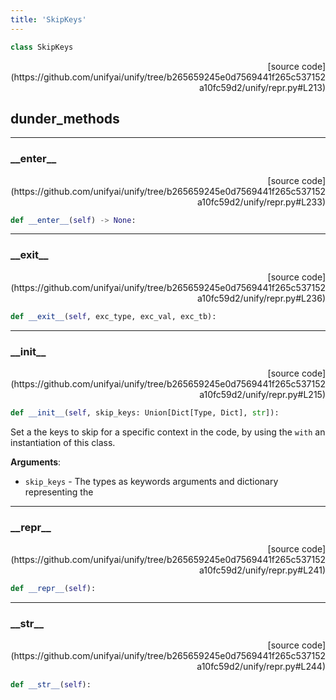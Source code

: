 ```yaml
---
title: 'SkipKeys'
---
```


```python
class SkipKeys
```

<p align="right">[source code](https://github.com/unifyai/unify/tree/b265659245e0d7569441f265c537152a10fc59d2/unify/repr.py#L213)</p>



## dunder_methods

---

### \_\_enter\_\_

<p align="right">[source code](https://github.com/unifyai/unify/tree/b265659245e0d7569441f265c537152a10fc59d2/unify/repr.py#L233)</p>

```python
def __enter__(self) -> None:
```



---

### \_\_exit\_\_

<p align="right">[source code](https://github.com/unifyai/unify/tree/b265659245e0d7569441f265c537152a10fc59d2/unify/repr.py#L236)</p>

```python
def __exit__(self, exc_type, exc_val, exc_tb):
```



---

### \_\_init\_\_

<p align="right">[source code](https://github.com/unifyai/unify/tree/b265659245e0d7569441f265c537152a10fc59d2/unify/repr.py#L215)</p>

```python
def __init__(self, skip_keys: Union[Dict[Type, Dict], str]):
```

Set a the keys to skip for a specific context in the code, by using the
`with` an instantiation of this class.

**Arguments**:

- `skip_keys` - The types as keywords arguments and dictionary representing the

---

### \_\_repr\_\_

<p align="right">[source code](https://github.com/unifyai/unify/tree/b265659245e0d7569441f265c537152a10fc59d2/unify/repr.py#L241)</p>

```python
def __repr__(self):
```



---

### \_\_str\_\_

<p align="right">[source code](https://github.com/unifyai/unify/tree/b265659245e0d7569441f265c537152a10fc59d2/unify/repr.py#L244)</p>

```python
def __str__(self):
```

